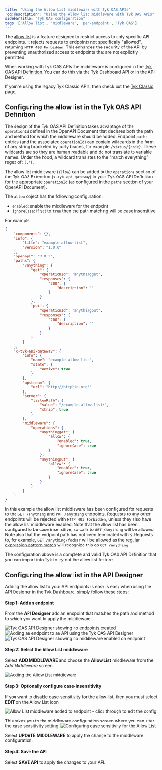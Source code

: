 ```yaml
---
title: "Using the Allow List middleware with Tyk OAS APIs"
'og:description': "Using the Allow list middleware with Tyk OAS APIs"
sidebarTitle: "Tyk OAS configuration"
tags: ['Allow list', 'middleware', 'per-endpoint', 'Tyk OAS']
---
```


The [allow list](/product-stack/tyk-gateway/middleware/allow-list-middleware) is a feature designed to restrict access to only specific API endpoints. It rejects requests to endpoints not specifically "allowed", returning `HTTP 403 Forbidden`. This enhances the security of the API by preventing unauthorized access to endpoints that are not explicitly permitted.

When working with Tyk OAS APIs the middleware is configured in the [Tyk OAS API Definition](/tyk-apis/tyk-gateway-api/oas/x-tyk-oas-doc#operation). You can do this via the Tyk Dashboard API or in the API Designer.

If you're using the legacy Tyk Classic APIs, then check out the [Tyk Classic](/product-stack/tyk-gateway/middleware/allow-list-tyk-classic) page.


## Configuring the allow list in the Tyk OAS API Definition

The design of the Tyk OAS API Definition takes advantage of the `operationId` defined in the OpenAPI Document that declares both the path and method for which the middleware should be added. Endpoint `paths` entries (and the associated `operationId`) can contain wildcards in the form of any string bracketed by curly braces, for example `/status/{code}`. These wildcards are so they are human readable and do not translate to variable names. Under the hood, a wildcard translates to the “match everything” regex of: `(.*)`.

The allow list middleware (`allow`) can be added to the `operations` section of the Tyk OAS Extension (`x-tyk-api-gateway`) in your Tyk OAS API Definition for the appropriate `operationId` (as configured in the `paths` section of your OpenAPI Document).

The `allow` object has the following configuration:

- `enabled`: enable the middleware for the endpoint
- `ignoreCase`: if set to `true` then the path matching will be case insensitive

For example:

```json {hl_lines=["47-50", "53-56"],linenos=true, linenostart=1}
{
    "components": {},
    "info": {
        "title": "example-allow-list",
        "version": "1.0.0"
    },
    "openapi": "3.0.3",
    "paths": {
        "/anything": {
            "get": {
                "operationId": "anythingget",
                "responses": {
                    "200": {
                        "description": ""
                    }
                }
            },
            "put": {
                "operationId": "anythingput",
                "responses": {
                    "200": {
                        "description": ""
                    }
                }
            }
        }
    },
    "x-tyk-api-gateway": {
        "info": {
            "name": "example-allow-list",
            "state": {
                "active": true
            }
        },
        "upstream": {
            "url": "http://httpbin.org/"
        },
        "server": {
            "listenPath": {
                "value": "/example-allow-list/",
                "strip": true
            }
        },
        "middleware": {
            "operations": {
                "anythingget": {
                    "allow": {
                        "enabled": true,
                        "ignoreCase": true
                    }                
                },
                "anythingput": {
                    "allow": {
                        "enabled": true,
                        "ignoreCase": true
                    }                
                }
            }
        }
    }
}
```

In this example the allow list middleware has been configured for requests to the `GET /anything` and `PUT /anything` endpoints. Requests to any other endpoints will be rejected with `HTTP 403 Forbidden`, unless they also have the allow list middleware enabled.
Note that the allow list has been configured to be case insensitive, so calls to `GET /Anything` will be allowed
Note also that the endpoint path has not been terminated with `$`. Requests to, for example, `GET /anything/foobar` will be allowed as the [regular expression pattern match](/product-stack/tyk-gateway/middleware/allow-list-middleware#endpoint-parsing) will recognize this as `GET /anything`.

The configuration above is a complete and valid Tyk OAS API Definition that you can import into Tyk to try out the allow list feature.

## Configuring the allow list in the API Designer

Adding the allow list to your API endpoints is easy is easy when using the API Designer in the Tyk Dashboard, simply follow these steps:

#### Step 1: Add an endpoint

From the **API Designer** add an endpoint that matches the path and method to which you want to apply the middleware.

<img src="/img/dashboard/api-designer/tyk-oas-no-endpoints.png" alt="Tyk OAS API Designer showing no endpoints created" />

<img src="/img/dashboard/api-designer/tyk-oas-add-endpoint.png" alt="Adding an endpoint to an API using the Tyk OAS API Designer" />

<img src="/img/dashboard/api-designer/tyk-oas-no-middleware.png" alt="Tyk OAS API Designer showing no middleware enabled on endpoint" />

#### Step 2: Select the Allow List middleware

Select **ADD MIDDLEWARE** and choose the **Allow List** middleware from the *Add Middleware* screen.

<img src="/img/dashboard/api-designer/tyk-oas-allow.png" alt="Adding the Allow List middleware" />

#### Step 3: Optionally configure case-insensitivity

If you want to disable case-sensitivity for the allow list, then you must select **EDIT** on the Allow List icon.

<img src="/img/dashboard/api-designer/tyk-oas-allow-added.png" alt="Allow List middleware added to endpoint - click through to edit the config" />

This takes you to the middleware configuration screen where you can alter the case sensitivity setting.
<img src="/img/dashboard/api-designer/tyk-oas-allow-config.png" alt="Configuring case sensitivity for the Allow List" />

Select **UPDATE MIDDLEWARE** to apply the change to the middleware configuration.

#### Step 4: Save the API

Select **SAVE API** to apply the changes to your API.
